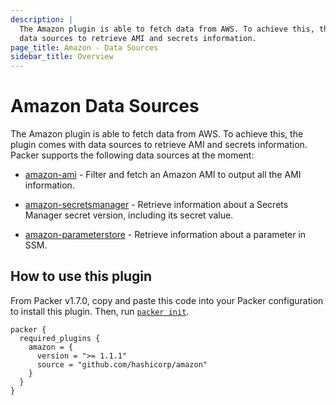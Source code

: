 ```yaml
---
description: |
  The Amazon plugin is able to fetch data from AWS. To achieve this, the plugin comes with
  data sources to retrieve AMI and secrets information.
page_title: Amazon - Data Sources
sidebar_title: Overview
---
```


# Amazon Data Sources

The Amazon plugin is able to fetch data from AWS. To achieve this, the plugin comes with data sources to retrieve AMI and secrets information.
Packer supports the following data sources at the moment:

- [amazon-ami](datasources/amazon/ami) - Filter and fetch an Amazon AMI to output all the AMI information.

- [amazon-secretsmanager](datasources/amazon/secretsmanager) - Retrieve information
about a Secrets Manager secret version, including its secret value.

- [amazon-parameterstore](datasources/amazon/parameterstore) - Retrieve information about a parameter in SSM.

## How to use this plugin

From Packer v1.7.0, copy and paste this code into your Packer configuration to install this plugin.
Then, run [`packer init`](/docs/commands/init).

```hcl
packer {
  required_plugins {
    amazon = {
      version = ">= 1.1.1"
      source = "github.com/hashicorp/amazon"
    }
  }
}
```

